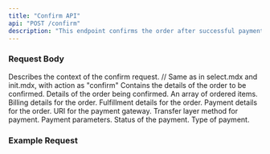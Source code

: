 ```yaml
---
title: "Confirm API"
api: "POST /confirm"
description: "This endpoint confirms the order after successful payment."
---
```


### Request Body

<ParamField body="context" type="object" required>
  Describes the context of the confirm request.
  <Expandable title="context object">
    // Same as in select.mdx and init.mdx, with action as "confirm"
  </Expandable>
</ParamField>

<ParamField body="message" type="object" required>
  Contains the details of the order to be confirmed.
  <Expandable title="message object">
    <ParamField body="order" type="object" required>
      Details of the order being confirmed.
      <Expandable title="order object">
        <ParamField body="items" type="array" required>
          An array of ordered items.
        </ParamField>
        <ParamField body="billing" type="object" required>
          Billing details for the order.
        </ParamField>
        <ParamField body="fulfillment" type="object" required>
          Fulfillment details for the order.
        </ParamField>
        <ParamField body="payment" type="object" required>
          Payment details for the order.
          <Expandable title="payment object">
            <ParamField body="uri" type="string" required>
              URI for the payment gateway.
            </ParamField>
            <ParamField body="tl_method" type="string" required>
              Transfer layer method for payment.
            </ParamField>
            <ParamField body="params" type="object" required>
              Payment parameters.
            </ParamField>
            <ParamField body="status" type="string" required>
              Status of the payment.
            </ParamField>
            <ParamField body="type" type="string" required>
              Type of payment.
            </ParamField>
          </Expandable>
        </ParamField>
      </Expandable>
    </ParamField>
  </Expandable>
</ParamField>

### Example Request

